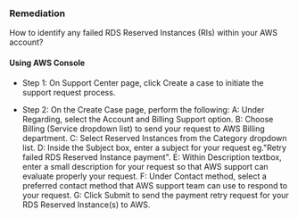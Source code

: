 ### Remediation

How to identify any failed RDS Reserved Instances (RIs) within your AWS account?

#### Using AWS Console

- Step 1: On Support Center page, click Create a case to initiate the support request process.

- Step 2: On the Create Case page, perform the following:
  A: Under Regarding, select the Account and Billing Support option.
  B: Choose Billing (Service dropdown list) to send your request to AWS Billing department.
  C: Select Reserved Instances from the Category dropdown list.
  D: Inside the Subject box, enter a subject for your request eg."Retry failed RDS Reserved Instance payment".
  E: Within Description textbox, enter a small description for your request so that AWS support can evaluate properly your request.
  F: Under Contact method, select a preferred contact method that AWS support team can use to respond to your request.
  G: Click Submit to send the payment retry request for your RDS Reserved Instance(s) to AWS.
